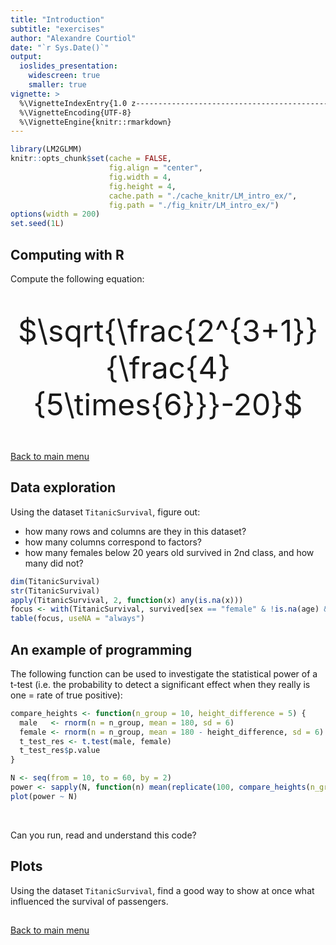```yaml
---
title: "Introduction"
subtitle: "exercises"
author: "Alexandre Courtiol"
date: "`r Sys.Date()`"
output:
  ioslides_presentation:
    widescreen: true
    smaller: true
vignette: >
  %\VignetteIndexEntry{1.0 z-------------------------------------------------------------exercises}
  %\VignetteEncoding{UTF-8}
  %\VignetteEngine{knitr::rmarkdown}
---
```


```r
library(LM2GLMM)
knitr::opts_chunk$set(cache = FALSE,
                      fig.align = "center",
                      fig.width = 4,
                      fig.height = 4,
                      cache.path = "./cache_knitr/LM_intro_ex/",
                      fig.path = "./fig_knitr/LM_intro_ex/")
options(width = 200)
set.seed(1L)
```

## Computing with R

Compute the following equation:

<br>

<center><font size="8"> $\sqrt{\frac{2^{3+1}}{\frac{4}{5\times{6}}}-20}$ </font></center>

<br>

<div align="right">
[Back to main menu](./Title.html#2)
</div>


## Data exploration

Using the dataset `TitanicSurvival`, figure out: 

- how many rows and columns are they in this dataset?
- how many columns correspond to factors?
- how many females below 20 years old survived in 2nd class, and how many did not?

```r
dim(TitanicSurvival)
str(TitanicSurvival)
apply(TitanicSurvival, 2, function(x) any(is.na(x)))
focus <- with(TitanicSurvival, survived[sex == "female" & !is.na(age) & age < 20 & passengerClass == "2nd"])
table(focus, useNA = "always")
```


## An example of programming

The following function can be used to investigate the statistical power of a t-test (i.e. the probability to detect a significant effect when they really is one = rate of true positive):

```r
compare_heights <- function(n_group = 10, height_difference = 5) {
  male   <- rnorm(n = n_group, mean = 180, sd = 6)
  female <- rnorm(n = n_group, mean = 180 - height_difference, sd = 6)
  t_test_res <- t.test(male, female)
  t_test_res$p.value
}

N <- seq(from = 10, to = 60, by = 2)
power <- sapply(N, function(n) mean(replicate(100, compare_heights(n_group = n)) <= 0.05))
plot(power ~ N)
```

<br>

Can you run, read and understand this code?


## Plots

Using the dataset `TitanicSurvival`, find a good way to show at once what influenced the survival of passengers.


##

<div align="right">
[Back to main menu](./Title.html#2)
</div>
